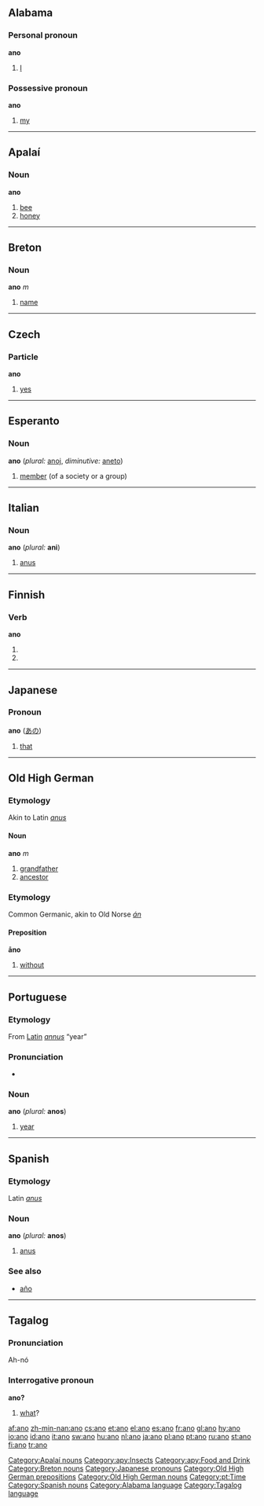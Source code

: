 {{see|año}}

==Alabama==
===Personal pronoun===
'''ano'''
# [[I]]

===Possessive pronoun===
'''ano'''
# [[my]]
----
==Apalaí==
===Noun===
'''ano'''

# [[bee]]
# [[honey]]
[[Category:Apalaí nouns]]
[[Category:apy:Insects]]
[[Category:apy:Food and Drink]]
----

==Breton==
===Noun===
'''ano''' ''m''

# [[name]]

[[Category:Breton nouns]]

----

==Czech==
===Particle===
'''ano'''

#[[yes]]

----

==Esperanto==
===Noun===
'''ano''' (''plural:'' [[anoj]], ''diminutive:'' [[aneto]])

# [[member]] (of a society or a group)

----

==Italian==
===Noun===
'''ano''' {{m}} (''plural:'' '''ani''')

#[[anus]]

----

==Finnish==
===Verb===
'''ano'''

#{{fi-indicative present connegative of|anoa}}
#{{fi-second person singular imperative present of|anoa}}

----

==Japanese==
===Pronoun===
'''ano''' ([[あの]])

#[[that]]

[[Category:Japanese pronouns]]

----

==Old High German==
===Etymology===
Akin to Latin ''[[anus]]''
====Noun====
'''ano''' ''m''

# [[grandfather]]
# [[ancestor]]

===Etymology===
Common Germanic, akin to Old Norse ''[[án]]''
====Preposition====
'''āno'''

# [[without]]

[[Category:Old High German prepositions]]
[[Category:Old High German nouns]]

----

==Portuguese==
[[Category:pt:Time]]
===Etymology===
From [[Latin]] ''[[annus]]'' “year”

===Pronunciation===
*{{IPA|/'ʌnu/}}

===Noun===
'''ano''' {{m}} (''plural:'' '''anos''')

# [[year]]

----

==Spanish==
===Etymology===
Latin ''[[anus]]''

===Noun===
'''ano''' {{m}} (''plural:'' '''anos''')

#[[anus]]

[[Category:Spanish nouns]]

===See also===
*[[año]]

----

==Tagalog==
===Pronunciation===
Ah-nó

===Interrogative pronoun===
'''ano?'''

#[[what]]?

[[Category:Alabama language]]
[[Category:Tagalog language]]

[[af:ano]]
[[zh-min-nan:ano]]
[[cs:ano]]
[[et:ano]]
[[el:ano]]
[[es:ano]]
[[fr:ano]]
[[gl:ano]]
[[hy:ano]]
[[io:ano]]
[[id:ano]]
[[it:ano]]
[[sw:ano]]
[[hu:ano]]
[[nl:ano]]
[[ja:ano]]
[[pl:ano]]
[[pt:ano]]
[[ru:ano]]
[[st:ano]]
[[fi:ano]]
[[tr:ano]]